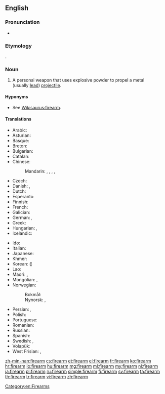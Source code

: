 ==English==
{{wikipedia}}

===Pronunciation===
* {{audio|en-us-firearm.ogg|Audio (US)|lang=en}}

===Etymology===
{{compound|fire|arm|lang=en}}.

===Noun===
{{en-noun}}

# A personal weapon that uses explosive powder to propel a metal (usually [[lead]]) [[projectile]].

====Hyponyms====
* See [[Wikisaurus:firearm]].

====Translations====
{{trans-top|personal weapon}}
* Arabic: {{t|ar|سلاح ناري|m|tr=silaaH naariy|sc=Arab}}
* Asturian: {{t|ast|arma de fueu|f}}
* Basque: {{t|eu|su-arma}}
* Breton: {{t+|br|arm-tan|m}}
* Bulgarian: {{t|bg|огнестрелно оръжие|n|sc=Cyrl}}
* Catalan: {{t|ca|arma de foc|f}}
* Chinese:
*: Mandarin: {{t+|cmn|火器|tr=huǒqì|sc=Hani}}, {{t|cmn|槍械|sc=Hani}}, {{t+|cmn|枪械|tr=qiāngxiè|sc=Hani}}, {{qualifier|archaic}} {{t|cmn|火槍|sc=Hani}}, {{t+|cmn|火枪|tr=huǒqiāng|sc=Hani}}
* Czech: {{t|cs|střelná zbraň|f}}
* Danish: {{t|da|ildvåben|n}} {{qualifier|literary, but old-fashioned}}, {{t+|da|skydevåben|n}}
* Dutch: {{t+|nl|vuurwapen|n}}
* Esperanto: {{t|eo|pafilo}}
* Finnish: {{t+|fi|tuliase}}
* French: {{t+|fr|arme à feu|f}}
* Galician: {{t|gl|arma de fogo|f}}
* German: {{t+|de|Schusswaffe|f}}, {{t+|de|Feuerwaffe|f}}
* Greek: {{t|el|πυροβόλο όπλο|n|tr=pyrovólo óplo}}
* Hungarian: {{t+|hu|tűzfegyver}}, {{t+|hu|lőfegyver}}
* Icelandic: {{t+|is|skotvopn|n}}
{{trans-mid}}
* Ido: {{t+|io|pafarmo}}
* Italian: {{t+|it|arma da fuoco|f}}
* Japanese: {{t+|ja|火器|tr=かき, kaki|sc=Jpan}}
* Khmer: {{t+|km|កាំភ្លើង|tr=kampləəŋ|sc=Khmr}}
* Korean: {{t|ko|화기|sc=Kore}} ({{t+|ko|火器|sc=Kore}})
* Lao: {{t-needed|lo}}
* Maori: {{t|mi|pū}}, {{t|mi|kōpere tupua}}
* Mongolian: {{t|mn|галт зэвсэг|sc=Cyrl}}, {{t|mn|буу|sc=Cyrl}}
* Norwegian:
*: Bokmål: {{t+|nb|skytevåpen|n}}
*: Nynorsk: {{t|nn|skytevåpen|n}}, {{t|nn|skjotevåpen|n}}
* Persian: {{t+|fa|تفنگ|tr=tofang|sc=fa-Arab}}, {{t|fa|اسلحه گرم|tr=aslahe garm|sc=fa-Arab}}
* Polish: {{t+|pl|broń palna|f}}
* Portuguese: {{t+|pt|arma de fogo|f}}
* Romanian: {{t+|ro|armă de foc|f}}
* Russian: {{t+|ru|огнестрельное оружие|n|tr=ognestrél'noje orúžije|sc=Cyrl}}
* Spanish: {{t+|es|arma de fuego|f}}
* Swedish: {{t+|sv|skjutvapen|n}}, {{t+|sv|eldvapen|n}}
* Volapük: {{t+|vo|filavaf}}
* West Frisian: {{t|fy|sjitark|n}}, {{t|fy|fjoerwapen|n}}
{{trans-bottom}}

[[Category:en:Firearms]]

[[zh-min-nan:firearm]]
[[cs:firearm]]
[[et:firearm]]
[[el:firearm]]
[[fr:firearm]]
[[ko:firearm]]
[[hr:firearm]]
[[io:firearm]]
[[hu:firearm]]
[[mg:firearm]]
[[ml:firearm]]
[[my:firearm]]
[[nl:firearm]]
[[ja:firearm]]
[[pl:firearm]]
[[ru:firearm]]
[[simple:firearm]]
[[fi:firearm]]
[[sv:firearm]]
[[ta:firearm]]
[[th:firearm]]
[[tr:firearm]]
[[vi:firearm]]
[[zh:firearm]]